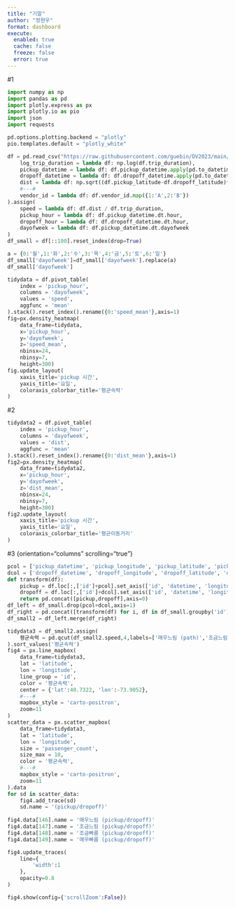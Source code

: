 ```yaml
---
title: "기말"
author: "정현우"
format: dashboard
execute: 
  enabled: true
  cache: false
  freeze: false
  error: true
---
```


#1

```python
import numpy as np
import pandas as pd
import plotly.express as px
import plotly.io as pio
import json 
import requests 

pd.options.plotting.backend = "plotly"
pio.templates.default = "plotly_white"

df = pd.read_csv("https://raw.githubusercontent.com/guebin/DV2023/main/posts/NYCTaxi.csv").assign(
    log_trip_duration = lambda df: np.log(df.trip_duration),
    pickup_datetime = lambda df: df.pickup_datetime.apply(pd.to_datetime),
    dropoff_datetime = lambda df: df.dropoff_datetime.apply(pd.to_datetime),
    dist = lambda df: np.sqrt((df.pickup_latitude-df.dropoff_latitude)**2 + (df.pickup_longitude-df.dropoff_longitude)**2),
    #---#
    vendor_id = lambda df: df.vendor_id.map({1:'A',2:'B'})
).assign(
    speed = lambda df: df.dist / df.trip_duration,
    pickup_hour = lambda df: df.pickup_datetime.dt.hour,
    dropoff_hour = lambda df: df.dropoff_datetime.dt.hour,
    dayofweek = lambda df: df.pickup_datetime.dt.dayofweek
)
df_small = df[::100].reset_index(drop=True)

a = {0:'월',1:'화',2:'수',3:'목',4:'금',5:'토',6:'일'}
df_small['dayofweek']=df_small['dayofweek'].replace(a)
df_small['dayofweek']

tidydata = df.pivot_table(
    index = 'pickup_hour',
    columns = 'dayofweek',
    values = 'speed',
    aggfunc = 'mean'
).stack().reset_index().rename({0:'speed_mean'},axis=1)
fig=px.density_heatmap(
    data_frame=tidydata,
    x='pickup_hour',
    y='dayofweek',
    z='speed_mean',
    nbinsx=24,
    nbinsy=7,
    height=300)
fig.update_layout(
    xaxis_title='pickup 시간',
    yaxis_title='요일',
    coloraxis_colorbar_title='평균속력'
)
```

#2

```python
tidydata2 = df.pivot_table(
    index = 'pickup_hour',
    columns = 'dayofweek',
    values = 'dist',
    aggfunc = 'mean'
).stack().reset_index().rename({0:'dist_mean'},axis=1)
fig2=px.density_heatmap(
    data_frame=tidydata2,
    x='pickup_hour',
    y='dayofweek',
    z='dist_mean',
    nbinsx=24,
    nbinsy=7,
    height=300)
fig2.update_layout(
    xaxis_title='pickup 시간',
    yaxis_title='요일',
    coloraxis_colorbar_title='평균이동거리'
)
```

#3 {orientation="columns" scrolling="true"}

```python
pcol = ['pickup_datetime', 'pickup_longitude', 'pickup_latitude', 'pickup_hour']
dcol = ['dropoff_datetime', 'dropoff_longitude', 'dropoff_latitude', 'dropoff_hour']
def transform(df):
    pickup = df.loc[:,['id']+pcol].set_axis(['id', 'datetime', 'longitude', 'latitude', 'hour'],axis=1).assign(type = 'pickup')
    dropoff = df.loc[:,['id']+dcol].set_axis(['id', 'datetime', 'longitude', 'latitude', 'hour'],axis=1).assign(type = 'dropoff')
    return pd.concat([pickup,dropoff],axis=0)
df_left = df_small.drop(pcol+dcol,axis=1)
df_right = pd.concat([transform(df) for i, df in df_small.groupby('id')]).reset_index(drop=True)
df_small2 = df_left.merge(df_right)

tidydata3 = df_small2.assign(
    평균속력 = pd.qcut(df_small2.speed,4,labels=['매우느림 (path)','조금느림 (path)','조금빠름 (path)','매우빠름 (path)'])
).sort_values('평균속력')
fig4 = px.line_mapbox(
    data_frame=tidydata3,
    lat = 'latitude',
    lon = 'longitude',
    line_group = 'id',
    color = '평균속력',
    center = {'lat':40.7322, 'lon':-73.9052},
    #---#
    mapbox_style = 'carto-positron',
    zoom=11
)
scatter_data = px.scatter_mapbox(
    data_frame=tidydata3,
    lat = 'latitude',
    lon = 'longitude',
    size = 'passenger_count',
    size_max = 10,
    color = '평균속력',
    #---#
    mapbox_style = 'carto-positron',
    zoom=11   
).data 
for sd in scatter_data: 
    fig4.add_trace(sd)
    sd.name = '(pickup/dropoff)' 
    
fig4.data[146].name = '매우느림 (pickup/dropoff)'
fig4.data[147].name = '조금느림 (pickup/dropoff)'
fig4.data[148].name = '조금빠름 (pickup/dropoff)'
fig4.data[149].name = '매우빠름 (pickup/dropoff)'

fig4.update_traces(
    line={
        'width':1
    },
    opacity=0.8
)

fig4.show(config={'scrollZoom':False})

```